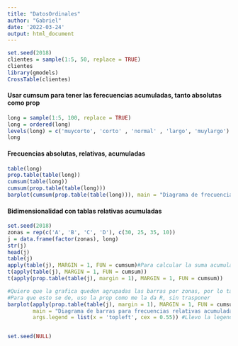```yaml
---
title: "DatosOrdinales"
author: "Gabriel"
date: '2022-03-24'
output: html_document
---
```


```r
set.seed(2018)
clientes = sample(1:5, 50, replace = TRUE)
clientes
library(gmodels)
CrossTable(clientes)
```

#### Usar cumsum para tener las ferecuencias acumuladas, tanto absolutas como prop

```r
long = sample(1:5, 100, replace = TRUE)
long = ordered(long)
levels(long) = c('muycorto', 'corto' , 'normal' , 'largo', 'muylargo')
long
```
#### Frecuencias absolutas, relativas, acumuladas

```r
table(long)
prop.table(table(long))
cumsum(table(long))
cumsum(prop.table(table(long)))
barplot(cumsum(prop.table(table(long))), main = "Diagrama de frecuencias relativas acumuladas")
```

#### Bidimensionalidad con tablas relativas acumuladas

```r
set.seed(2018)
zonas = rep(c('A', 'B', 'C', 'D'), c(30, 25, 35, 10))
j = data.frame(factor(zonas), long)
str(j)
head(j)
table(j)
apply(table(j), MARGIN = 1, FUN = cumsum)#Para calcular la suma acumulada en una bidimension, funcion apply margin = 1 para que lo haga por filas, es necesario hacer traspuesta para que quede con el formato correcto
t(apply(table(j), MARGIN = 1, FUN = cumsum))
t(apply(prop.table(table(j), margin = 1), MARGIN = 1, FUN = cumsum))

#Quiero que la grafica queden agrupadas las barras por zonas, por lo tanto A,B,C,D tiene que estar en las columnas
#Para que esto se de, uso la prop como me la da R, sin trasponer
barplot(apply(prop.table(table(j), margin = 1), MARGIN = 1, FUN = cumsum), beside = TRUE, legend.text = TRUE,
        main = "Diagrama de barras para frecuencias relativas acumuladas por zona",
        args.legend = list(x = 'topleft', cex = 0.55)) #Llevo la legenda al borde superior de Y, y le reduzco el tamano al 55%


set.seed(NULL)
```





